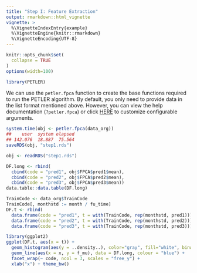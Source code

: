```yaml
---
title: "Step I: Feature Extraction"
output: rmarkdown::html_vignette
vignette: >
  %\VignetteIndexEntry{example}
  %\VignetteEngine{knitr::rmarkdown}
  %\VignetteEncoding{UTF-8}
---
```


```r
knitr::opts_chunk$set(
  collapse = TRUE
)
options(width=100)
```

```r
library(PETLER)
```

We can use the `petler.fpca` function to create the base functions required to run the PETLER algorithm. By default, you only need to provide data in the list format mentioned above. However, you can view the help documentation (`?petler.fpca`) or click [HERE](https://celehs.github.io/PETLER/reference/petler.fpca.html) to customize configurable arguments.

```r
system.time(obj <- petler.fpca(data_org))
##    user  system elapsed 
## 142.076  18.887  75.564
saveRDS(obj, "step1.rds")
```

```r
obj <- readRDS("step1.rds")
```

```r
DF.long <- rbind(
  cbind(code = "pred1", obj$FPCA$pred1$mean),
  cbind(code = "pred2", obj$FPCA$pred2$mean),
  cbind(code = "pred3", obj$FPCA$pred3$mean))
data.table::data.table(DF.long)
```

```r
TrainCode <- data_org$TrainCode
TrainCode[, monthstd := month / fu_time]  
DF.t <- rbind(
  data.frame(code = "pred1", t = with(TrainCode, rep(monthstd, pred1))),
  data.frame(code = "pred2", t = with(TrainCode, rep(monthstd, pred2))),
  data.frame(code = "pred3", t = with(TrainCode, rep(monthstd, pred3))))
```

```r
library(ggplot2)
ggplot(DF.t, aes(x = t)) + 
  geom_histogram(aes(y = ..density..), color="gray", fill="white", binwidth = 0.01) + 
  geom_line(aes(x = x, y = f_mu), data = DF.long, colour = "blue") + 
  facet_wrap(~ code, ncol = 3, scales = "free_y") + 
  xlab("x") + theme_bw()
```

